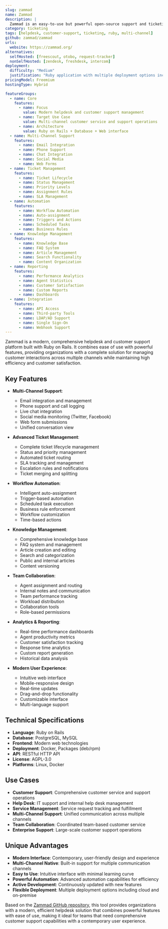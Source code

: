 ```yaml
---
slug: zammad
name: Zammad
description: |
  Zammad is an easy-to-use but powerful open-source support and ticketing system. It provides comprehensive customer service management with multi-channel support, automation capabilities, and a modern web interface designed for efficient helpdesk operations.
category: ticketing
tags: [helpdesk, customer-support, ticketing, ruby, multi-channel]
github: zammad/zammad
urls:
  website: https://zammad.org/
alternatives:
  selfHosted: [freescout, otobo, request-tracker]
  nonSelfHosted: [zendesk, freshdesk, intercom]
deployment:
  difficulty: "Medium"
  justification: "Ruby application with multiple deployment options including packages and Docker. Requires some configuration but well-documented installation process."
pricingModel: Freemium
hostingType: Hybrid

featureGroups:
  - name: Core
    features:
      - name: Focus
        value: Modern helpdesk and customer support management
      - name: Target Use Case
        value: Multi-channel customer service and support operations
      - name: Architecture
        value: Ruby on Rails + Database + Web interface
  - name: Multi-Channel Support
    features:
      - name: Email Integration
      - name: Phone Support
      - name: Chat Integration
      - name: Social Media
      - name: Web Forms
  - name: Ticket Management
    features:
      - name: Ticket Lifecycle
      - name: Status Management
      - name: Priority Levels
      - name: Assignment Rules
      - name: SLA Management
  - name: Automation
    features:
      - name: Workflow Automation
      - name: Auto-assignment
      - name: Triggers and Actions
      - name: Scheduled Tasks
      - name: Business Rules
  - name: Knowledge Management
    features:
      - name: Knowledge Base
      - name: FAQ System
      - name: Article Management
      - name: Search Functionality
      - name: Content Organization
  - name: Reporting
    features:
      - name: Performance Analytics
      - name: Agent Statistics
      - name: Customer Satisfaction
      - name: Custom Reports
      - name: Dashboards
  - name: Integration
    features:
      - name: API Access
      - name: Third-party Tools
      - name: LDAP/AD Support
      - name: Single Sign-On
      - name: Webhook Support
---
```


Zammad is a modern, comprehensive helpdesk and customer support platform built with Ruby on Rails. It combines ease of use with powerful features, providing organizations with a complete solution for managing customer interactions across multiple channels while maintaining high efficiency and customer satisfaction.

## Key Features

- **Multi-Channel Support**:

  - Email integration and management
  - Phone support and call logging
  - Live chat integration
  - Social media monitoring (Twitter, Facebook)
  - Web form submissions
  - Unified conversation view

- **Advanced Ticket Management**:

  - Complete ticket lifecycle management
  - Status and priority management
  - Automated ticket routing
  - SLA tracking and management
  - Escalation rules and notifications
  - Ticket merging and splitting

- **Workflow Automation**:

  - Intelligent auto-assignment
  - Trigger-based automation
  - Scheduled task execution
  - Business rule enforcement
  - Workflow customization
  - Time-based actions

- **Knowledge Management**:

  - Comprehensive knowledge base
  - FAQ system and management
  - Article creation and editing
  - Search and categorization
  - Public and internal articles
  - Content versioning

- **Team Collaboration**:

  - Agent assignment and routing
  - Internal notes and communication
  - Team performance tracking
  - Workload distribution
  - Collaboration tools
  - Role-based permissions

- **Analytics & Reporting**:

  - Real-time performance dashboards
  - Agent productivity metrics
  - Customer satisfaction tracking
  - Response time analytics
  - Custom report generation
  - Historical data analysis

- **Modern User Experience**:
  - Intuitive web interface
  - Mobile-responsive design
  - Real-time updates
  - Drag-and-drop functionality
  - Customizable interface
  - Multi-language support

## Technical Specifications

- **Language**: Ruby on Rails
- **Database**: PostgreSQL, MySQL
- **Frontend**: Modern web technologies
- **Deployment**: Docker, Packages (deb/rpm)
- **API**: RESTful HTTP API
- **License**: AGPL-3.0
- **Platforms**: Linux, Docker

## Use Cases

- **Customer Support**: Comprehensive customer service and support operations
- **Help Desk**: IT support and internal help desk management
- **Service Management**: Service request tracking and fulfillment
- **Multi-Channel Support**: Unified communication across multiple channels
- **Team Collaboration**: Coordinated team-based customer service
- **Enterprise Support**: Large-scale customer support operations

## Unique Advantages

- **Modern Interface**: Contemporary, user-friendly design and experience
- **Multi-Channel Native**: Built-in support for multiple communication channels
- **Easy to Use**: Intuitive interface with minimal learning curve
- **Powerful Automation**: Advanced automation capabilities for efficiency
- **Active Development**: Continuously updated with new features
- **Flexible Deployment**: Multiple deployment options including cloud and on-premise

Based on the [Zammad GitHub repository](https://github.com/zammad/zammad), this tool provides organizations with a modern, efficient helpdesk solution that combines powerful features with ease of use, making it ideal for teams that need comprehensive customer support capabilities with a contemporary user experience.
